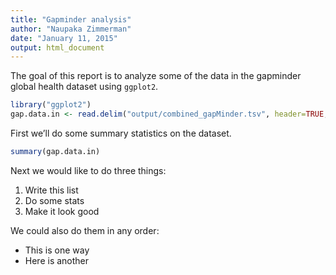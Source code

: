```yaml
---
title: "Gapminder analysis"
author: "Naupaka Zimmerman"
date: "January 11, 2015"
output: html_document
---
```


The goal of this report is to analyze some of the data in the gapminder global health dataset using `ggplot2`.

```r
library("ggplot2")
gap.data.in <- read.delim("output/combined_gapMinder.tsv", header=TRUE,sep="\t")
```

First we'll do some summary statistics on the dataset.

```r
summary(gap.data.in)
```

Next we would like to do three things:

1. Write this list
2. Do some stats
3. Make it look good

We could also do them in any order:

* This is one way
* Here is another

